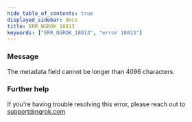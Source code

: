 ```yaml
---
hide_table_of_contents: true
displayed_sidebar: docs
title: ERR_NGROK_18013
keywords: ["ERR_NGROK_18013", "error 18013"]
---
```


### Message

The metadata field cannot be longer than 4096 characters.

### Further help

If you're having trouble resolving this error, please reach out to [support@ngrok.com](mailto:support@ngrok.com?subject=Help%20with%20ERR_NGROK_18013)
